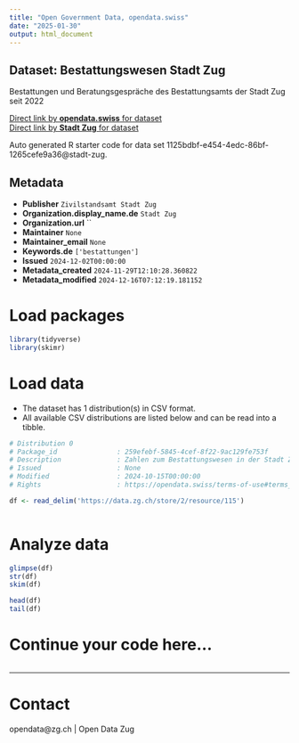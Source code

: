 ```yaml
---
title: "Open Government Data, opendata.swiss"
date: "2025-01-30"
output: html_document
---
```


## Dataset: Bestattungswesen Stadt Zug

Bestattungen und Beratungsgespräche des Bestattungsamts der Stadt Zug seit 2022

[Direct link by **opendata.swiss** for dataset](https://opendata.swiss/de/dataset/bestattungswesen-stadt-zug)<br>
[Direct link by **Stadt Zug** for dataset](https://www.stadtzug.ch/todesfall/1062)

Auto generated R starter code for data set 1125bdbf-e454-4edc-86bf-1265cefe9a36@stadt-zug.

## Metadata

- **Publisher** `Zivilstandsamt Stadt Zug`
- **Organization.display_name.de** `Stadt Zug`
- **Organization.url** ``
- **Maintainer** `None`
- **Maintainer_email** `None`
- **Keywords.de** `['bestattungen']`
- **Issued** `2024-12-02T00:00:00`
- **Metadata_created** `2024-11-29T12:10:28.360822`
- **Metadata_modified** `2024-12-16T07:12:19.181152`


# Load packages

```r

library(tidyverse)
library(skimr)

```

# Load data

-   The dataset has 1 distribution(s) in CSV format.
-   All available CSV distributions are listed below and can be read into a tibble.

```r

# Distribution 0
# Package_id               : 259efebf-5845-4cef-8f22-9ac129fe753f
# Description              : Zahlen zum Bestattungswesen in der Stadt Zug seit 2022
# Issued                   : None
# Modified                 : 2024-10-15T00:00:00
# Rights                   : https://opendata.swiss/terms-of-use#terms_by

df <- read_delim('https://data.zg.ch/store/2/resource/115')



```

# Analyze data

```r

glimpse(df)
str(df)
skim(df)

head(df)
tail(df)

```

# Continue your code here...

```r

```

------------------------------------------------------------------------

# Contact

opendata@zg.ch | Open Data Zug
